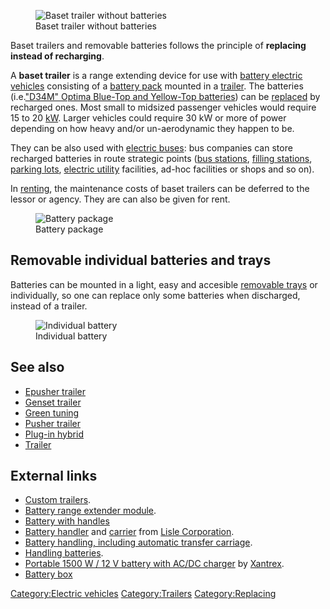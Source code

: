 [[Image:baset_trailer.jpg|thumbnail|Baset trailer without batteries]]

Baset trailers and removable batteries follows the principle of '''replacing instead of recharging'''.

A '''baset trailer''' is a range extending device for use with [[battery electric vehicle]]s consisting of a [[battery pack]] mounted in a [[trailer]].  The batteries (i.e.[http://enviromotors.com/wiki/index.php/Sparrow/Batteries "D34M" Optima Blue-Top and Yellow-Top batteries]) can be [[wikt:replace|replace]]d by recharged ones. Most small to midsized passenger vehicles would require 15 to 20 [[wikipedia:kW|kW]]. Larger vehicles could require 30 kW or more of power depending on how heavy and/or un-aerodynamic they happen to be. 

They can be also used with [[electric bus]]es: bus companies can store recharged batteries in route strategic points ([[wikipedia:bus station|bus station]]s, [[wikipedia:filling station|filling station]]s, [[wikipedia:parking lot|parking lot]]s, [[wikipedia:electric utility|electric utility]] facilities, ad-hoc facilities or shops and so on).

In [[wikipedia:renting|renting]], the maintenance costs of baset trailers can be deferred to the lessor or agency. They are can also be given for rent.

[[Image:Acp tzero dsc00309.jpg|thumbnail|Battery package]]

== Removable individual batteries  and trays ==
Batteries can be mounted in a light, easy and accesible [[removable tray]]s or individually, so one can replace only some batteries when discharged, instead of a trailer.

[[Image:UL20712.jpg|thumb|Individual battery ]]
==See also==
* [[Epusher trailer]]
* [[Genset trailer]]
* [[Green tuning]]
* [[Pusher trailer]]
* [[Plug-in hybrid]]
* [[Trailer]]
== External links ==
* [http://apple-trailers.com/custom.htm Custom trailers].
* [http://en.wikipedia.org/wiki/Battery_range_extender_module Battery range extender module].
* [http://www.independent-power.com/batteries.htm Battery with handles]
* [http://www.lislecorp.com/tool_detail.cfm?detail=1024 Battery handler] and [http://www.lislecorp.com/tool_detail.cfm?detail=1056 carrier] from [[Lisle Corporation]].
* [http://www.bhs1.com Battery handling, including  automatic transfer carriage].
* [http://www.geocities.com/waynem48/battery/BATTERY6.HTML Handling batteries].
* [http://www.xantrex.com/web/id/63/p/1/pt/10/product.asp Portable 1500 W / 12 V battery with AC/DC charger] by [[Xantrex]].
* [http://www.beevo.com/battery_box.htm Battery box]

{{stub}}

[[Category:Electric vehicles]]
[[Category:Trailers]]
[[Category:Replacing]]
